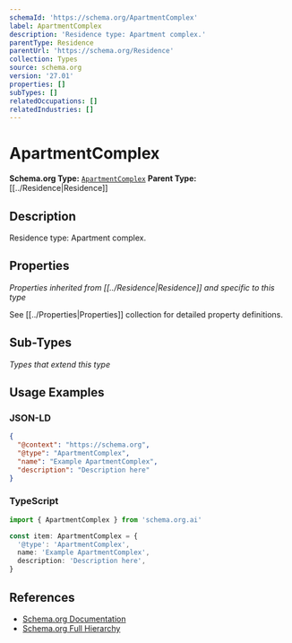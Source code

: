 ```yaml
---
schemaId: 'https://schema.org/ApartmentComplex'
label: ApartmentComplex
description: 'Residence type: Apartment complex.'
parentType: Residence
parentUrl: 'https://schema.org/Residence'
collection: Types
source: schema.org
version: '27.01'
properties: []
subTypes: []
relatedOccupations: []
relatedIndustries: []
---
```

# ApartmentComplex

**Schema.org Type:** [`ApartmentComplex`](https://schema.org/ApartmentComplex)
**Parent Type:** [[../Residence|Residence]]

## Description

Residence type: Apartment complex.

## Properties

*Properties inherited from [[../Residence|Residence]] and specific to this type*

See [[../Properties|Properties]] collection for detailed property definitions.

## Sub-Types

*Types that extend this type*

## Usage Examples

### JSON-LD

```json
{
  "@context": "https://schema.org",
  "@type": "ApartmentComplex",
  "name": "Example ApartmentComplex",
  "description": "Description here"
}
```

### TypeScript

```typescript
import { ApartmentComplex } from 'schema.org.ai'

const item: ApartmentComplex = {
  '@type': 'ApartmentComplex',
  name: 'Example ApartmentComplex',
  description: 'Description here',
}
```

## References

- [Schema.org Documentation](https://schema.org/ApartmentComplex)
- [Schema.org Full Hierarchy](https://schema.org/docs/full.html)
